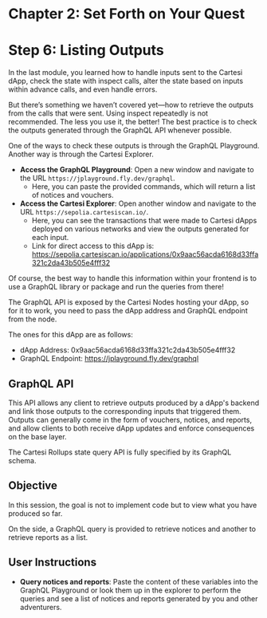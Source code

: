 # Chapter 2: Set Forth on Your Quest

# Step 6: Listing Outputs

In the last module, you learned how to handle inputs sent to the Cartesi dApp, check the state with inspect calls, alter the state based on inputs within advance calls, and even handle errors.

But there’s something we haven’t covered yet—how to retrieve the outputs from the calls that were sent. Using inspect repeatedly is not recommended. The less you use it, the better! The best practice is to check the outputs generated through the GraphQL API whenever possible.

One of the ways to check these outputs is through the GraphQL Playground. Another way is through the Cartesi Explorer.

- **Access the GraphQL Playground**: Open a new window and navigate to the URL `https://jplayground.fly.dev/graphql`.
    - Here, you can paste the provided commands, which will return a list of notices and vouchers.
- **Access the Cartesi Explorer**: Open another window and navigate to the URL `https://sepolia.cartesiscan.io/`.
    - Here, you can see the transactions that were made to Cartesi dApps deployed on various networks and view the outputs generated for each input.
    - Link for direct access to this dApp is: https://sepolia.cartesiscan.io/applications/0x9aac56acda6168d33ffa321c2da43b505e4fff32
    
Of course, the best way to handle this information within your frontend is to use a GraphQL library or package and run the queries from there!

The GraphQL API is exposed by the Cartesi Nodes hosting your dApp, so for it to work, you need to pass the dApp address and GraphQL endpoint from the node.

The ones for this dApp are as follows:
- dApp Address: 0x9aac56acda6168d33ffa321c2da43b505e4fff32
- GraphQL Endpoint: https://jplayground.fly.dev/graphql

## GraphQL API
 
This API allows any client to retrieve outputs produced by a dApp's backend and link those outputs to the corresponding inputs that triggered them. Outputs can generally come in the form of vouchers, notices, and reports, and allow clients to both receive dApp updates and enforce consequences on the base layer.

The Cartesi Rollups state query API is fully specified by its GraphQL schema.

## Objective

In this session, the goal is not to implement code but to view what you have produced so far.

On the side, a GraphQL query is provided to retrieve notices and another to retrieve reports as a list.

## User Instructions

- **Query notices and reports**: Paste the content of these variables into the GraphQL Playground or look them up in the explorer to perform the queries and see a list of notices and reports generated by you and other adventurers.